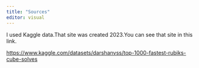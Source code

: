 ```yaml
---
title: "Sources"
editor: visual
---
```


     
I used Kaggle data.That site was created 2023.You can see that site in this link.

      
[https://www.kaggle.com/datasets/darshanvss/top-1000-fastest-rubiks-cube-solves](https://www.kaggle.com/datasets/darshanvss/top-1000-fastest-rubiks-cube-solves)


